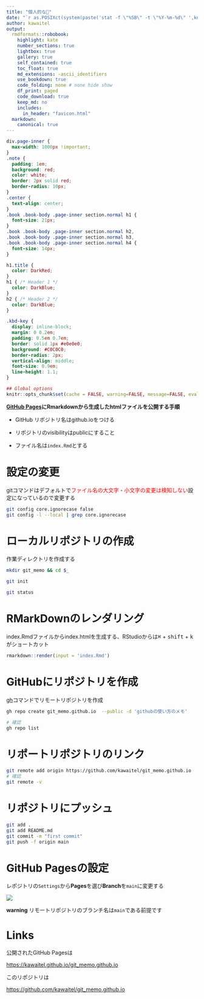 ```yaml
---
title: "個人的な📝"
date: "`r as.POSIXct(system(paste('stat -f \"%SB\" -t \"%Y-%m-%d\" ',knitr::current_input()),intern = T))`"
author: kawaitel
output: 
  rmdformats::robobook:
    highlight: kate
    number_sections: true
    lightbox: true
    gallery: true
    self_contained: true
    toc_float: true
    md_extensions: -ascii_identifiers
    use_bookdown: true
    code_folding: none # none hide show
    df_print: paged
    code_download: true
    keep_md: no
    includes:
      in_header: "favicon.html" 
  markdown:
    canonical: true
---
```


```css
div.page-inner {
  max-width: 1000px !important;
}
.note {
  padding: 1em;
  background: red;
  color: white;
  border: 2px solid red;
  border-radius: 10px;
}
.center {
  text-align: center;
}
.book .book-body .page-inner section.normal h1 {
  font-size: 21px;
}
.book .book-body .page-inner section.normal h2, 
.book .book-body .page-inner section.normal h3, 
.book .book-body .page-inner section.normal h4 {
  font-size: 14px;
}

h1.title {
  color: DarkRed;
}
h1 { /* Header 1 */
  color: DarkBlue;
}
h2 { /* Header 2 */
  color: DarkBlue;
}

.kbd-key {
  display: inline-block;
  margin: 0 0.2em;
  padding: 0.5em 0.7em; 
  border: solid 1px #e0e0e0;
  background: #C0C0C0;
  border-radius: 2px;
  vertical-align: middle;
  font-size: 0.9em;
  line-height: 1.1;
}
```

```r
## Global options
knitr::opts_chunk$set(cache = FALSE, warning=FALSE, message=FALSE, eval=FALSE)
```

**[GitHub Pages](https://docs.github.com/ja/pages/getting-started-with-github-pages/about-github-pages){target="_blank"}にRmarkdownから生成したhtmlファイルを公開する手順**

-   GitHub リポジトリ名はgithub.ioをつける

-   リポジトリのvisibilityはpublicにすること

-   ファイル名は`index.Rmd`とする

# 設定の変更 {.unnumbered}

gitコマンドはデフォルトで[ファイル名の大文字・小文字の変更は検知しない]{style="color:Red"}設定になっているので変更する

```bash
git config core.ignorecase false
git config -l --local | grep core.ignorecase
```

# ローカルリポジトリの作成 {.unnumbered}

作業ディレクトリを作成する

```bash
mkdir git_memo && cd $_

git init

git status
```

# RMarkDownのレンダリング {.unnumbered}

index.Rmdファイルからindex.htmlを生成する、RStudioからは<kbd class="kbd-key">⌘</kbd> + <kbd class="kbd-key">shift</kbd> + <kbd class="kbd-key">k</kbd>がショートカット

```r
rmarkdown::render(input = 'index.Rmd')
```

# GitHubにリポジトリを作成 {.unnumbered}

[gh](https://cli.github.com/manual/){target="_blank"}コマンドでリモートリポジトリを作成

```bash
gh repo create git_memo.github.io  --public -d 'githubの使い方のメモ'

# 確認
gh repo list
```

# リポートリポジトリのリンク {.unnumbered}

```bash
git remote add origin https://github.com/kawaitel/git_memo.github.io
# 確認
git remote -v
```

<!-- もしくは -->

<!-- Rstudioから実行する方法は [リモートリポジトリを設定する](https://qiita.com/uri/items/6b94609f156173ed43ed#リモートリポジトリを設定する){.uri} -->

# リポジトリにプッシュ {.unnumbered}

```bash
git add .
git add README.md
git commit -m "first commit"
git push -f origin main
```

# GitHub Pagesの設定 {.unnumbered}

レポジトリの`Settings`から**Pages**を選び**Branch**を`main`に変更する

![](images/paste-60E71CFB.png)

::: {.alert .alert-warning}
**warning** リモートリポジトリのブランチ名は`main`である前提です
:::

# Links {.unnumbered}

公開されたGitHub Pagesは

<https://kawaitel.github.io/git_memo.github.io>

このリポジトリは

<https://github.com/kawaitel/git_memo.github.io>



<!-- ＃ Githubのリポジトリ履歴を初期化する -->
<!-- ```{bash} -->
<!-- rm -rf .gitでGitフォルダーを削除する -->
<!-- git initでGitファイルを作り直す -->
<!-- git add *でローカルリポジトリ内の全てのファイルをステージングに移動する -->
<!-- git commit -a -m "Initial Commit(初期状態のコメント)"でコミットする -->
<!-- git remote add origin (手順2でコピーしたURL)でリモートリポジトリを追加する -->
<!-- ``` -->

